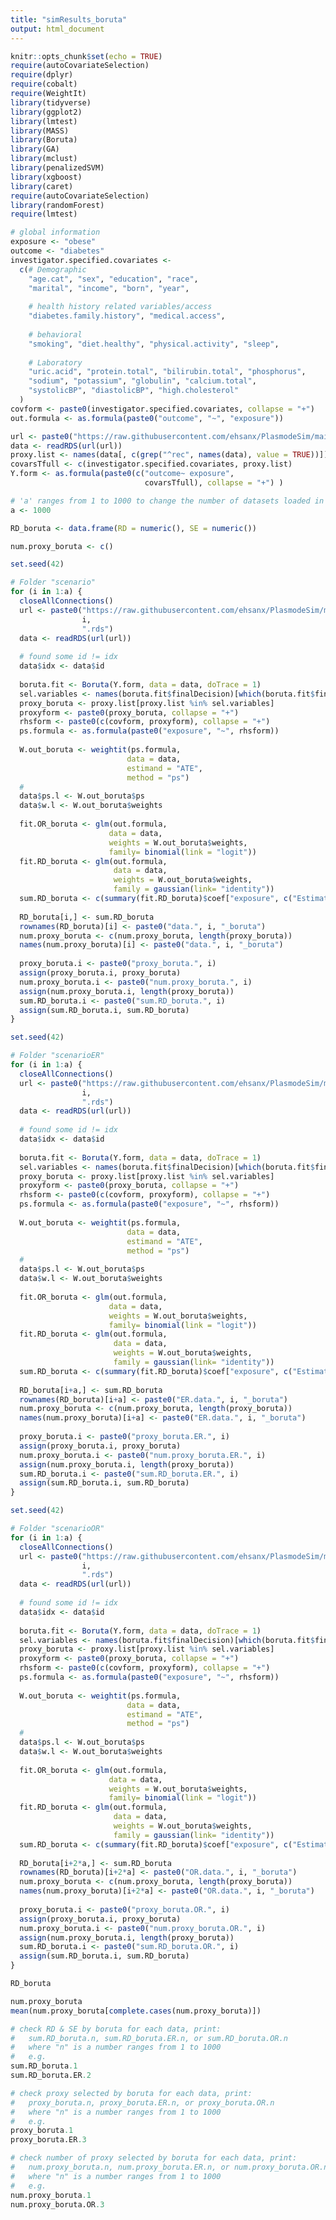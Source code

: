 ```yaml
---
title: "simResults_boruta"
output: html_document
---
```


```r
knitr::opts_chunk$set(echo = TRUE)
require(autoCovariateSelection)
require(dplyr)
require(cobalt)
require(WeightIt)
library(tidyverse)
library(ggplot2)
library(lmtest)
library(MASS)
library(Boruta)
library(GA)
library(mclust)
library(penalizedSVM)
library(xgboost)
library(caret)
require(autoCovariateSelection)
library(randomForest)
require(lmtest)
```

```r
# global information
exposure <- "obese"
outcome <- "diabetes" 
investigator.specified.covariates <- 
  c(# Demographic
    "age.cat", "sex", "education", "race", 
    "marital", "income", "born", "year",
    
    # health history related variables/access
    "diabetes.family.history", "medical.access",
    
    # behavioral
    "smoking", "diet.healthy", "physical.activity", "sleep",
    
    # Laboratory 
    "uric.acid", "protein.total", "bilirubin.total", "phosphorus",
    "sodium", "potassium", "globulin", "calcium.total", 
    "systolicBP", "diastolicBP", "high.cholesterol"
  )
covform <- paste0(investigator.specified.covariates, collapse = "+")
out.formula <- as.formula(paste0("outcome", "~", "exposure"))

url <- paste0("https://raw.githubusercontent.com/ehsanx/PlasmodeSim/main/data/hdData/data/scenario/data_1.rds")
data <- readRDS(url(url))
proxy.list <- names(data[, c(grep("^rec", names(data), value = TRUE))])
covarsTfull <- c(investigator.specified.covariates, proxy.list)
Y.form <- as.formula(paste0(c("outcome~ exposure", 
                              covarsTfull), collapse = "+") )
```

```r
# 'a' ranges from 1 to 1000 to change the number of datasets loaded in each for-loop
a <- 1000

RD_boruta <- data.frame(RD = numeric(), SE = numeric())

num.proxy_boruta <- c()
```

```r
set.seed(42)

# Folder "scenario"
for (i in 1:a) {
  closeAllConnections()
  url <- paste0("https://raw.githubusercontent.com/ehsanx/PlasmodeSim/main/data/hdData/data/scenario/data_", 
                i, 
                ".rds")
  data <- readRDS(url(url))
  
  # found some id != idx
  data$idx <- data$id
  
  boruta.fit <- Boruta(Y.form, data = data, doTrace = 1)
  sel.variables <- names(boruta.fit$finalDecision)[which(boruta.fit$finalDecision != "Rejected")]
  proxy_boruta <- proxy.list[proxy.list %in% sel.variables]
  proxyform <- paste0(proxy_boruta, collapse = "+")
  rhsform <- paste0(c(covform, proxyform), collapse = "+")
  ps.formula <- as.formula(paste0("exposure", "~", rhsform))
  
  W.out_boruta <- weightit(ps.formula, 
                          data = data, 
                          estimand = "ATE",
                          method = "ps")
  #
  data$ps.l <- W.out_boruta$ps
  data$w.l <- W.out_boruta$weights
  
  fit.OR_boruta <- glm(out.formula,
                      data = data,
                      weights = W.out_boruta$weights,
                      family= binomial(link = "logit"))
  fit.RD_boruta <- glm(out.formula,
                       data = data,
                       weights = W.out_boruta$weights,
                       family = gaussian(link= "identity"))
  sum.RD_boruta <- c(summary(fit.RD_boruta)$coef["exposure", c("Estimate")], sqrt(sandwich::sandwich(fit.RD_boruta)[2,2]))
  
  RD_boruta[i,] <- sum.RD_boruta
  rownames(RD_boruta)[i] <- paste0("data.", i, "_boruta")
  num.proxy_boruta <- c(num.proxy_boruta, length(proxy_boruta))
  names(num.proxy_boruta)[i] <- paste0("data.", i, "_boruta")
  
  proxy_boruta.i <- paste0("proxy_boruta.", i)
  assign(proxy_boruta.i, proxy_boruta)
  num.proxy_boruta.i <- paste0("num.proxy_boruta.", i)
  assign(num.proxy_boruta.i, length(proxy_boruta))
  sum.RD_boruta.i <- paste0("sum.RD_boruta.", i)
  assign(sum.RD_boruta.i, sum.RD_boruta)
}
```

```r
set.seed(42)

# Folder "scenarioER"
for (i in 1:a) {
  closeAllConnections()
  url <- paste0("https://raw.githubusercontent.com/ehsanx/PlasmodeSim/main/data/hdData/data/scenarioER/data_", 
                i, 
                ".rds")
  data <- readRDS(url(url))
  
  # found some id != idx
  data$idx <- data$id
  
  boruta.fit <- Boruta(Y.form, data = data, doTrace = 1)
  sel.variables <- names(boruta.fit$finalDecision)[which(boruta.fit$finalDecision != "Rejected")]
  proxy_boruta <- proxy.list[proxy.list %in% sel.variables]
  proxyform <- paste0(proxy_boruta, collapse = "+")
  rhsform <- paste0(c(covform, proxyform), collapse = "+")
  ps.formula <- as.formula(paste0("exposure", "~", rhsform))
  
  W.out_boruta <- weightit(ps.formula, 
                          data = data, 
                          estimand = "ATE",
                          method = "ps")
  #
  data$ps.l <- W.out_boruta$ps
  data$w.l <- W.out_boruta$weights
  
  fit.OR_boruta <- glm(out.formula,
                      data = data,
                      weights = W.out_boruta$weights,
                      family= binomial(link = "logit"))
  fit.RD_boruta <- glm(out.formula,
                       data = data,
                       weights = W.out_boruta$weights,
                       family = gaussian(link= "identity"))
  sum.RD_boruta <- c(summary(fit.RD_boruta)$coef["exposure", c("Estimate")], sqrt(sandwich::sandwich(fit.RD_boruta)[2,2]))
  
  RD_boruta[i+a,] <- sum.RD_boruta
  rownames(RD_boruta)[i+a] <- paste0("ER.data.", i, "_boruta")
  num.proxy_boruta <- c(num.proxy_boruta, length(proxy_boruta))
  names(num.proxy_boruta)[i+a] <- paste0("ER.data.", i, "_boruta")
  
  proxy_boruta.i <- paste0("proxy_boruta.ER.", i)
  assign(proxy_boruta.i, proxy_boruta)
  num.proxy_boruta.i <- paste0("num.proxy_boruta.ER.", i)
  assign(num.proxy_boruta.i, length(proxy_boruta))
  sum.RD_boruta.i <- paste0("sum.RD_boruta.ER.", i)
  assign(sum.RD_boruta.i, sum.RD_boruta)
}
```

```r
set.seed(42)

# Folder "scenarioOR"
for (i in 1:a) {
  closeAllConnections()
  url <- paste0("https://raw.githubusercontent.com/ehsanx/PlasmodeSim/main/data/hdData/data/scenarioOR/data_", 
                i, 
                ".rds")
  data <- readRDS(url(url))
  
  # found some id != idx
  data$idx <- data$id
  
  boruta.fit <- Boruta(Y.form, data = data, doTrace = 1)
  sel.variables <- names(boruta.fit$finalDecision)[which(boruta.fit$finalDecision != "Rejected")]
  proxy_boruta <- proxy.list[proxy.list %in% sel.variables]
  proxyform <- paste0(proxy_boruta, collapse = "+")
  rhsform <- paste0(c(covform, proxyform), collapse = "+")
  ps.formula <- as.formula(paste0("exposure", "~", rhsform))
  
  W.out_boruta <- weightit(ps.formula, 
                          data = data, 
                          estimand = "ATE",
                          method = "ps")
  #
  data$ps.l <- W.out_boruta$ps
  data$w.l <- W.out_boruta$weights
  
  fit.OR_boruta <- glm(out.formula,
                      data = data,
                      weights = W.out_boruta$weights,
                      family= binomial(link = "logit"))
  fit.RD_boruta <- glm(out.formula,
                       data = data,
                       weights = W.out_boruta$weights,
                       family = gaussian(link= "identity"))
  sum.RD_boruta <- c(summary(fit.RD_boruta)$coef["exposure", c("Estimate")], sqrt(sandwich::sandwich(fit.RD_boruta)[2,2]))
  
  RD_boruta[i+2*a,] <- sum.RD_boruta
  rownames(RD_boruta)[i+2*a] <- paste0("OR.data.", i, "_boruta")
  num.proxy_boruta <- c(num.proxy_boruta, length(proxy_boruta))
  names(num.proxy_boruta)[i+2*a] <- paste0("OR.data.", i, "_boruta")
  
  proxy_boruta.i <- paste0("proxy_boruta.OR.", i)
  assign(proxy_boruta.i, proxy_boruta)
  num.proxy_boruta.i <- paste0("num.proxy_boruta.OR.", i)
  assign(num.proxy_boruta.i, length(proxy_boruta))
  sum.RD_boruta.i <- paste0("sum.RD_boruta.OR.", i)
  assign(sum.RD_boruta.i, sum.RD_boruta)
}
```


```r
RD_boruta
```


```r
num.proxy_boruta
mean(num.proxy_boruta[complete.cases(num.proxy_boruta)])
```

```r
# check RD & SE by boruta for each data, print:
#   sum.RD_boruta.n, sum.RD_boruta.ER.n, or sum.RD_boruta.OR.n
#   where "n" is a number ranges from 1 to 1000
#   e.g.
sum.RD_boruta.1
sum.RD_boruta.ER.2

# check proxy selected by boruta for each data, print:
#   proxy_boruta.n, proxy_boruta.ER.n, or proxy_boruta.OR.n
#   where "n" is a number ranges from 1 to 1000
#   e.g.
proxy_boruta.1
proxy_boruta.ER.3

# check number of proxy selected by boruta for each data, print:
#   num.proxy_boruta.n, num.proxy_boruta.ER.n, or num.proxy_boruta.OR.n
#   where "n" is a number ranges from 1 to 1000
#   e.g.
num.proxy_boruta.1
num.proxy_boruta.OR.3
```


